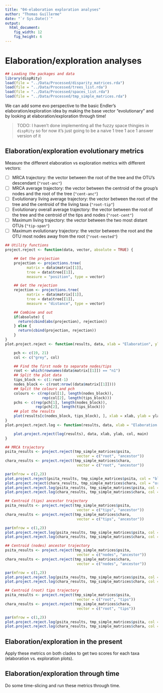 ```yaml
---
title: "04-elaboration exploration analyses"
author: "Thomas Guillerme"
date: "`r Sys.Date()`"
output:
  html_document:
    fig_width: 12
    fig_height: 6
---
```


# Elaboration/exploration analyses

```r
## Loading the packages and data
library(dispRity)
load(file = "../Data/Processed/disparity_matrices.rda")
load(file = "../Data/Processed/trees_list.rda")
load(file = "../Data/Processed/spaces_list.rda")
load(file = "../Data/Processed/tmp_simple_matrices.rda")
```

We can add some evo perspective to the basic Endler's elaboration/exploration idea by making the base vector "evolutionary" and by looking at elaboration/exploration through time!

> TODO: I haven't done implementing all the fuzzy space thingies in `dispRity` so for now it's just going to be a naive 1 tree 1 ace 1 answer version of it

## Elaboration/exploration evolutionary metrics

Measure the different elaboration vs exploration metrics with different vectors:
 
 - [ ] MRCA trajectory: the vector between the root of the tree and the OTU's descendant (`"root-anc"`)
 - [ ] MRCA average trajectory: the vector between the centroid of the group's nodes and the root of the tree (`"cent-anc"`)
 - [ ] Evolutionary living average trajectory: the vector between the root of the tree and the centroid of the living taxa (`"root-tip"`)
 - [ ] Evolutionary overall average trajectory: the vector between the root of the tree and the centroid of the tips and nodes (`"root-cent"`)
 - [ ] Maximum living trajectory: the vector between the two most distant OTUs (`"tip-span"`)
 - [ ] Maximum evolutionary trajectory: the vector between the root and the OTU most nodes away from the root (`"root-nested"`)

```r
## Utility functions
project.reject <- function(data, vector, absolute = TRUE) {

    ## Get the projection
    projection <- projections.tree(
          matrix = data$matrix[[1]], 
          tree = data$tree[[1]],
          measure = "position", type = vector)

    ## Get the rejection
    rejection <- projections.tree(
          matrix = data$matrix[[1]], 
          tree = data$tree[[1]],
          measure = "distance", type = vector)

    ## Combine and out
    if(absolute) {
      return(cbind(abs(projection), rejection))
    } else {
      return(cbind(projection, rejection))
    }
}
plot.project.reject <- function(results, data, xlab = "Elaboration", ylab = "Exploration", col = "black", main = "Project/Reject") {

    pch <- c(19, 21)
    col <- c("grey", col)

    ## Find the first node to separate nodes/tips
    root <- which(rownames(data$matrix[[1]]) == "n1")
    ## Split the plot data
    tips_block <- c(1:root-1)
    nodes_block <- c(root:nrow((data$matrix[[1]])))
    ## Split the colours and pch
    colours <- c(rep(col[1], length(nodes_block)),
                 rep(col[2], length(tips_block)))
    pchs <- c(rep(pch[1], length(nodes_block)),
              rep(pch[2], length(tips_block)))
    ## plot the results
    plot(results[c(nodes_block, tips_block), ], xlab = xlab, ylab = ylab, col = colours, pch = pchs, main = main)
}
plot.project.reject.log <- function(results, data, xlab = "Elaboration (log)", ylab = "Exploration (log)", col = "black", main = "Project/Reject") {

    plot.project.reject(log(results), data, xlab, ylab, col, main)
}

```


```r
## MRCA trajectory 
psita_results <- project.reject(tmp_simple_matrices$psita,
                                 vector = c("root", "ancestor"))
chara_results <- project.reject(tmp_simple_matrices$chara,
                                 vector = c("root", "ancestor"))

par(mfrow = c(2,2))
plot.project.reject(psita_results, tmp_simple_matrices$psita, col = "blue", main = "Psittaciformes - root/ancestor")
plot.project.reject(chara_results, tmp_simple_matrices$chara, col = "orange", main = "Charadriiformes - root/ancestor")
plot.project.reject.log(psita_results, tmp_simple_matrices$psita, col = "blue", main = "Psittaciformes - root/ancestor")
plot.project.reject.log(chara_results, tmp_simple_matrices$chara, col = "orange", main = "Charadriiformes - root/ancestor")
```

```r
## Centroid (tips) ancestor trajectory 
psita_results <- project.reject(tmp_simple_matrices$psita,
                                 vector = c("tips", "ancestor"))
chara_results <- project.reject(tmp_simple_matrices$chara,
                                 vector = c("tips", "ancestor"))

par(mfrow = c(1,2))
plot.project.reject.log(psita_results, tmp_simple_matrices$psita, col = "blue", main = "Psittaciformes - tips/ancestor")
plot.project.reject.log(chara_results, tmp_simple_matrices$chara, col = "orange", main = "Charadriiformes - tips/ancestor")
```

```r
## Centroid (nodes) ancestor trajectory 
psita_results <- project.reject(tmp_simple_matrices$psita,
                                 vector = c("nodes", "ancestor"))
chara_results <- project.reject(tmp_simple_matrices$chara,
                                 vector = c("nodes", "ancestor"))

par(mfrow = c(1,2))
plot.project.reject.log(psita_results, tmp_simple_matrices$psita, col = "blue", main = "Psittaciformes - nodes/ancestor")
plot.project.reject.log(chara_results, tmp_simple_matrices$chara, col = "orange", main = "Charadriiformes - nodes/ancestor")
```

```r
## Centroid (root) tips trajectory 
psita_results <- project.reject(tmp_simple_matrices$psita,
                                 vector = c("root", "tips"))
chara_results <- project.reject(tmp_simple_matrices$chara,
                                 vector = c("root", "tips"))

par(mfrow = c(1,2))
plot.project.reject.log(psita_results, tmp_simple_matrices$psita, col = "blue", main = "Psittaciformes - root/tips")
plot.project.reject.log(chara_results, tmp_simple_matrices$chara, col = "orange", main = "Charadriiformes - root/tips")
```


## Elaboration/exploration in the present

Apply these metrics on both clades to get two scores for each taxa (elaboration vs. exploration plots).

## Elaboration/exploration through time

Do some time-slicing and run these metrics through time.















<!-- ## Annex: some potentially interesting ratio thingy

```r
## Loading the whole shape space
shapespace <- readRDS("../Data/Raw/Beak_data/2020_08_07_MMB_MORPHO_SHAPESPACE_FULL.rds")$PCscores
## Getting the vector from that space
space_vector <- apply(shapespace, 2, quantile, prob = c(0.25, 0.75))
psita_space_proj <- projections(spaces_list$psittaciformes, point1 = space_vector[1,], point2 = space_vector[2, ])
psita_space_reje <- projections(spaces_list$psittaciformes, point1 = space_vector[1,], point2 = space_vector[2, ], measure = "distance")
chara_space_proj <- projections(spaces_list$charadriiformes, point1 = space_vector[1,], point2 = space_vector[2, ])
chara_space_reje <- projections(spaces_list$charadriiformes, point1 = space_vector[1,], point2 = space_vector[2, ], measure = "distance")
## Groups
group <- list("Psittaciformes" = trees_list$psittaciformes[[1]]$tip.label,
              "Charadriiformes" = trees_list$charadriiformes[[1]]$tip.label,
              "Others" = rownames(shapespace)[!(rownames(shapespace) %in% c(trees_list$psittaciformes[[1]]$tip.label, trees_list$charadriiformes[[1]]$tip.label))])
## Full space plot
plot(custom.subsets(shapespace, group = group), col = c("blue", "orange", "grey"), pch = c(19, 19, 21), main = "Bird beak shape space")
arrows(x0 = space_vector[1,1], y0 = space_vector[1,2],
       x1 = space_vector[2,1], y1 = space_vector[2,2], col = "black", lwd = 4)
```

```r
par(mfrow = c(2, 2))
## The elaboration/exploration profiles
plot(psita_space_proj, psita_space_reje, pch = 19, col = "blue",
    xlab = "Elaboration", ylab = "Exploration", main = "Psitta explo/elaboration profile (total)")
plot(chara_space_proj, chara_space_reje, pch = 19, col = "orange",
    xlab = "Elaboration", ylab = "Exploration", main = "Chara explo/elaboration profile (total)")

## The elaboration/exploration profiles
plot(abs(psita_space_proj), psita_space_reje, pch = 19, col = "blue",
    xlab = "Elaboration (absolute)", ylab = "Exploration", main = "Psitta explo/elaboration profile (total)")
plot(abs(chara_space_proj), chara_space_reje, pch = 19, col = "orange",
    xlab = "Elaboration (absolute)", ylab = "Exploration", main = "Chara explo/elaboration profile (total)")
```

Meh... But we can also do ratios: the one between the within group elaboration/exploration and the total elaboration/exploration.
This can help us find the big time explorers/elaborators? (here: the one in the top 99% CI)


```r
## Get the ratio
reje_ratio <- psita_reje/psita_space_reje
proj_ratio <- abs(psita_proj)/abs(psita_space_proj)

## Find the 99% top explorers/elaborators
top_explo <- which(reje_ratio >= quantile(reje_ratio, prob = 0.99))
top_elab <- which(proj_ratio >= quantile(proj_ratio, prob = 0.99))
top_explo_names <- rownames(spaces_list$psittaciformes)[top_explo]
top_elab_names <- rownames(spaces_list$psittaciformes)[top_elab]

plot(proj_ratio, reje_ratio, pch = 19, col = "blue",
    xlab = "Group/space elaboration", ylab = "Group/space exploration", main = "Psittaciformes")
text(cbind(proj_ratio, reje_ratio)[top_explo, ], labels = top_explo_names, pos = 4)
text(cbind(proj_ratio, reje_ratio)[top_elab, ], labels = top_elab_names, pos = 1)
```

```r
## Get the ratio
reje_ratio <- chara_reje/chara_space_reje
proj_ratio <- abs(chara_proj)/abs(chara_space_proj)

## Find the 99% top explorers/elaborators
top_explo <- which(reje_ratio >= quantile(reje_ratio, prob = 0.99))
top_elab <- which(proj_ratio >= quantile(proj_ratio, prob = 0.99))
top_explo_names <- rownames(spaces_list$charadriiformes)[top_explo]
top_elab_names <- rownames(spaces_list$charadriiformes)[top_elab]

plot(proj_ratio, reje_ratio, pch = 19, col = "orange",
    xlab = "Group/space elaboration", ylab = "Group/space exploration", main = "Charadriiformes")
text(cbind(proj_ratio, reje_ratio)[top_explo, ], labels = top_explo_names, pos = 4)
text(cbind(proj_ratio, reje_ratio)[top_elab, ], labels = top_elab_names, pos = 1)
```

Maybe it's picking up some weird birds...
 -->